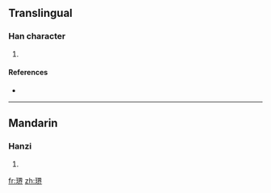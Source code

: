==Translingual==

===Han character===
{{Han char|rn=96|rad=玉|as=09|sn=13|four=|canj=一土田人中 (MGWOL)}}

# {{defn|Han|sort=玉09}}

====References====
* {{Han ref|kx=0736.100|dkj=21092|dj=1147.140|hdz=21126.080|uh=743E|ud=29758}}

----

==Mandarin==

===Hanzi===
{{cmn-hanzi|pin=[[jiè]] ([[jie4]])|wg=chieh<sup>4</sup>}}

# {{defn|Mandarin}}

[[fr:琾]]
[[zh:琾]]
